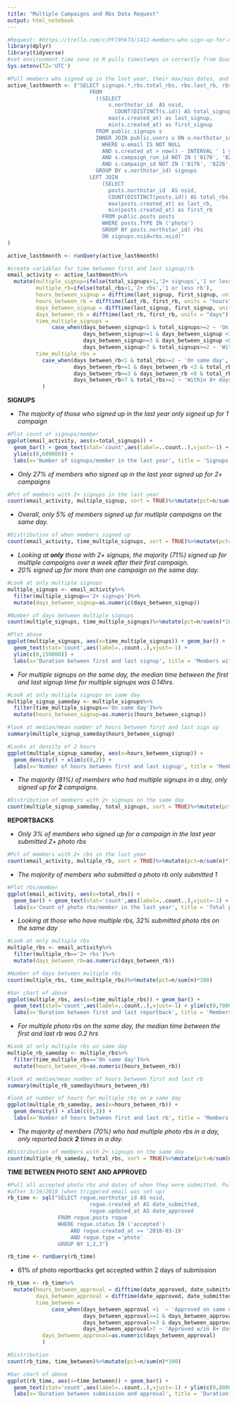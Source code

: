 ```yaml
---
title: "Multiple Campaigns and Rbs Data Request"
output: html_notebook
---
```


```r
#Request: #https://trello.com/c/PFl9hk7X/1412-members-who-sign-up-for-multiple-campaigns-and-reportbacks
library(dplyr)
library(tidyverse)
#set environment time zone so R pulls timestamps in correctly from Quasar 
Sys.setenv(TZ='UTC') 
```

```r
#Pull members who signed up in the last year, their max/min dates, and total their signups/rbs for only photo posts
active_last6month <- ("SELECT signups.*,rbs.total_rbs, rbs.last_rb, rbs.first_rb
                          FROM
                            ((SELECT 
                                s.northstar_id  AS nsid,
	                              COUNT(DISTINCT(s.id)) AS total_signups,
                                max(s.created_at) as last_signup,
                                min(s.created_at) as first_signup
                            FROM public.signups s
                            INNER JOIN public.users u ON u.northstar_id=s.northstar_id
                              WHERE u.email IS NOT NULL 
                              AND s.created_at > now() - INTERVAL ' 1 year'
                              AND s.campaign_run_id NOT IN ('8176', '8227', '8291')
                              AND s.campaign_id NOT IN ('8176', '8226', '8303', '8291')
                            GROUP BY s.northstar_id) signups
                          LEFT JOIN 
                              (SELECT 
                                posts.northstar_id  AS nsid,
                                COUNT(DISTINCT(posts.id)) AS total_rbs,
                                max(posts.created_at) as last_rb,
                                min(posts.created_at) as first_rb
                              FROM public.posts posts
                              WHERE posts.TYPE IN ('photo')
                              GROUP BY posts.northstar_id) rbs
                              ON signups.nsid=rbs.nsid)" 
)

active_last6month <- runQuery(active_last6month)

```

```r
#create variables for time between first and last signup/rb
email_activity <- active_last6month%>%
  mutate(multiple_signup=ifelse(total_signups>1,'2+ signups','1 or less signup'),
         multiple_rb=ifelse(total_rbs>1,'2+ rbs','1 or less rb'),
         hours_between_signup = difftime(last_signup, first_signup, units = "hours"),
         hours_between_rb = difftime(last_rb, first_rb, units = "hours"),
         days_between_signup = difftime(last_signup, first_signup, units = "days"),
         days_between_rb = difftime(last_rb, first_rb, units = "days"),
         time_multiple_signups = 
              case_when(days_between_signup<1 & total_signups>=2 ~ 'On same day',
                        days_between_signup>=1 & days_between_signup <3 & total_signups>=2 ~ 'Within 1-2 days',
                        days_between_signup>=3 & days_between_signup <8 & total_signups>=2 ~ 'Within 3- 7 days',
                        days_between_signup>7 & total_signups>=2 ~ 'Within 8+ days'),
         time_multiple_rbs = 
           case_when(days_between_rb<1 & total_rbs>=2 ~ 'On same day',
                     days_between_rb>=1 & days_between_rb <3 & total_rbs>=2 ~ 'Within 1-2 day',
                     days_between_rb>=3 & days_between_rb <8 & total_rbs>=2 ~ 'Within 3- 7 days',
                     days_between_rb>7 & total_rbs>=2 ~ 'Within 8+ days')
           )
```

**SIGNUPS**

* *The majority of those who signed up in the last year only signed up for 1 campaign*
```r
#Plot count of signups/member
ggplot(email_activity, aes(x=total_signups)) +
  geom_bar() + geom_text(stat='count',aes(label=..count..),vjust=-1) + xlim(c(0,15)) + 
  ylim(c(0,600000)) +
  labs(x='Number of signups/member in the last year', title = 'Signups per member in the last year')
```

* *Only 27% of members who signed up in the last year signed up for 2+ campaigns*
```r
#Pct of members with 2+ signups in the last year
count(email_activity, multiple_signup, sort = TRUE)%>%mutate(pct=n/sum(n)*100)
```

* *Overall, only 5% of members signed up for mutliple campaigns on the same day.*
```r
#Distribution of when members signed up
count(email_activity, time_multiple_signups, sort = TRUE)%>%mutate(pct=n/sum(n)*100)
```

* *Looking at **only** those with 2+ signups, the majority (71%) signed up for multiple campaigns over a week after their first campaign. *
* *20% signed up for more than one campaign on the same day.*

```r
#Look at only multiple signups
multiple_signups <- email_activity%>%
  filter(multiple_signup=='2+ signups')%>%
  mutate(days_between_signup=as.numeric(days_between_signup))

#Number of days between multiple signups
count(multiple_signups, time_multiple_signups)%>%mutate(pct=n/sum(n)*100)

#Plot above
ggplot(multiple_signups, aes(x=time_multiple_signups)) + geom_bar() +
  geom_text(stat='count',aes(label=..count..),vjust=-1) +
  ylim(c(0,150000)) +
  labs(x='Duration between first and last signup', title = 'Members with multiple signups in the last year') 
```
* *For multiple signups on the same day, the median time between the first and last signup time for multiple signups was 0.14hrs.*
```r
#Look at only multiple signups on same day
multiple_signup_sameday <- multiple_signups%>%
  filter(time_multiple_signups=='On same day')%>%
  mutate(hours_between_signup=as.numeric(hours_between_signup))

#look at median/mean number of hours between first and last sign up
summary(multiple_signup_sameday$hours_between_signup)

```

```r
#Looks at density of 2 hours
ggplot(multiple_signup_sameday, aes(x=hours_between_signup)) +
  geom_density() + xlim(c(0,2)) +
  labs(x='Number of hours between first and last signup', title = 'Members with 2+ signups on same day') 
```


* *The majority (81%) of members who had multiple signups in a day, only signed up for **2** campaigns.*
```r
#Distribution of members with 2+ signups on the same day
count(multiple_signup_sameday, total_signups, sort = TRUE)%>%mutate(pct=n/sum(n)*100)
```

**REPORTBACKS**

* *Only 3% of members who signed up for a campaign in the last year submitted 2+ photo rbs *

```r
#Pct of members with 2+ rbs in the last year
count(email_activity, multiple_rb, sort = TRUE)%>%mutate(pct=n/sum(n)*100)
```
* *The majority of members who submitted a photo rb only submitted 1*
```r
#Plot rbs/member
ggplot(email_activity, aes(x=total_rbs)) +
  geom_bar() + geom_text(stat='count',aes(label=..count..),vjust=-1) + xlim(0,10) + ylim(c(0,50000)) +
  labs(x='Count of photo rbs/member in the last year', title = 'Total photo rbs per member in the last year')
```

* *Looking at those who have multiple rbs, 32% submitted photo rbs on the same day*
```r
#Look at only multiple rbs
multiple_rbs <- email_activity%>%
  filter(multiple_rb=='2+ rbs')%>%
  mutate(days_between_rb=as.numeric(days_between_rb))

#Number of days between multiple rbs
count(multiple_rbs, time_multiple_rbs)%>%mutate(pct=n/sum(n)*100)

#bar chart of above
ggplot(multiple_rbs, aes(x=time_multiple_rbs)) + geom_bar() +
  geom_text(stat='count',aes(label=..count..),vjust=-1) + ylim(c(0,7000)) +
  labs(x='Duration between first and last reportback', title = 'Members with multiple reportbacks in the last year') 
```


* *For multiple photo rbs on the same day, the median time between the first and last rb was 0.2 hrs*
```r
#Look at only multiple rbs on same day
multiple_rb_sameday <- multiple_rbs%>%
  filter(time_multiple_rbs=='On same day')%>%
  mutate(hours_between_rb=as.numeric(hours_between_rb))

#look at median/mean number of hours between first and last rb
summary(multiple_rb_sameday$hours_between_rb)

```

```r
#look at number of hours for multiple rbs on a same day
ggplot(multiple_rb_sameday, aes(x=hours_between_rb)) +
  geom_density() + xlim(c(0,3)) +
  labs(x='Number of hours between first and last rb', title = 'Members with 2+ rbs on same day') 
```

* *The majority of members (70%) who had multiple photo rbs in a day, only reported back **2** times in a day.*
```r
#Distribution of members with 2+ signups on the same day
count(multiple_rb_sameday, total_rbs, sort = TRUE)%>%mutate(pct=n/sum(n)*100)
```

**TIME BETWEEN PHOTO SENT AND APPROVED**

```r
#Pull all accepted photo rbs and dates of when they were submitted. Pull for those submitted
#after 3/19/2018 (when triggered email was set up)
rb_time <- sql("SELECT rogue.northstar_id AS nsid,
		                  rogue.created_at AS date_submitted,
		                  rogue.updated_at AS date_approved
                FROM rogue.posts rogue
                WHERE rogue.status IN ('accepted') 
	                AND rogue.created_at >= '2018-03-19'
	                AND rogue.type ='photo' 
                GROUP BY 1,2,3")

rb_time <- runQuery(rb_time)
```

* 61% of photo reportbacks get accepted within 2 days of submission

```r
rb_time <- rb_time%>%
  mutate(hours_between_approval = difftime(date_approved, date_submitted, units = "hours"),
         days_between_approval = difftime(date_approved, date_submitted, units = "days"),
         time_between = 
              case_when(days_between_approval <1  ~ 'Approved on same day',
                        days_between_approval>=1 & days_between_approval <3  ~ 'Approved w/in 1-2 days',
                        days_between_approval>=3 & days_between_approval <8 ~ 'Approved w/in 3- 7 days',
                        days_between_approval>7 ~ 'Approved w/in 8+ days'),
           days_between_approval=as.numeric(days_between_approval)
           )

#Distribution
count(rb_time, time_between)%>%mutate(pct=n/sum(n)*100)

#bar chart of above
ggplot(rb_time, aes(x=time_between)) + geom_bar() +
  geom_text(stat='count',aes(label=..count..),vjust=-1) + ylim(c(0,8000)) +
  labs(x='Duration between submission and approval', title = 'Duration between submitting and accepting photo rb') 
```

